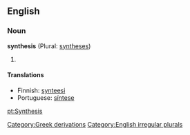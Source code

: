 ==English==

===Noun===
'''synthesis''' (Plural: [[syntheses]])

#{{stub}}

====Translations====
*Finnish: [[synteesi]]
*Portuguese: [[síntese]]


[[Category:Greek derivations]]
[[Category:English irregular plurals]]

[[pt:Synthesis]]